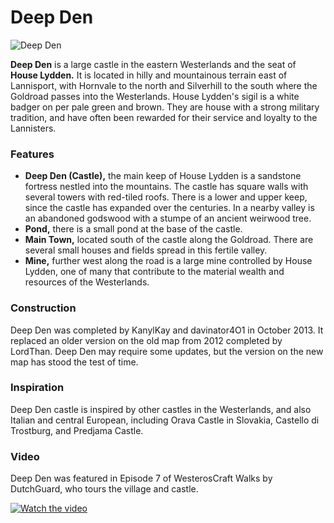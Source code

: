 

# Deep Den

<Image src="https://cdn.sanity.io/images/1as7cn02/production/cb36082d6ff3eb7190d4d450d25188addd7f4a36-1440x813.png?w=976&h=350&fit=crop&crop=center&auto=format" alt="Deep Den" width={976} height={350}  />

<ProjectDetails
  floatRight
  region="Westerlands"
  house="House Lydden"
  type="Castle"
  status="Completed"
  warp="/warp deepden"
  projectLead="KanylKay, davinator4O1"
  dateStarted="September 27, 2013"
  dateCompleted="September 27, 2013"
/>

**Deep Den** is a large castle in the eastern Westerlands and the seat of **House Lydden.** It is located in hilly and mountainous terrain east of Lannisport, with Hornvale to the north and Silverhill to the south where the Goldroad passes into the Westerlands. House Lydden's sigil is a white badger on per pale green and brown. They are house with a strong military tradition, and have often been rewarded for their service and loyalty to the Lannisters.

### Features

* **Deep Den (Castle),** the main keep of House Lydden is a sandstone fortress nestled into the mountains. The castle has square walls with several towers with red-tiled roofs. There is a lower and upper keep, since the castle has expanded over the centuries. In a nearby valley is an abandoned godswood with a stumpe of an ancient weirwood tree.
* **Pond,** there is a small pond at the base of the castle.
* **Main Town,** located south of the castle along the Goldroad. There are several small houses and fields spread in this fertile valley.
* **Mine,** further west along the road is a large mine controlled by House Lydden, one of many that contribute to the material wealth and resources of the Westerlands.

### Construction

Deep Den was completed by KanylKay and davinator4O1 in October 2013. It replaced an older version on the old map from 2012 completed by LordThan. Deep Den may require some updates, but the version on the new map has stood the test of time.

### Inspiration

Deep Den castle is inspired by other castles in the Westerlands, and also Italian and central European, including Orava Castle in Slovakia, Castello di Trostburg, and Predjama Castle.

### Video

Deep Den was featured in Episode 7 of WesterosCraft Walks by DutchGuard, who tours the village and castle.


[![Watch the video](https://img.youtube.com/vi/BcCeB-nZmGQ/0.jpg)](https://www.youtube.com/embed/BcCeB-nZmGQ)